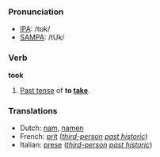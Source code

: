 === Pronunciation ===
*[[IPA]]: /tʊk/
*[[SAMPA]]: /tUk/

=== Verb ===
'''took'''

#[[Past tense]] of '''to [[take]]'''.

=== Translations ===
*Dutch: [[nam]], [[namen]]
*French: [[prit]] (''[[third-person]] [[past historic]]'')
*Italian: [[prese]] (''[[third-person]] [[past historic]]'')